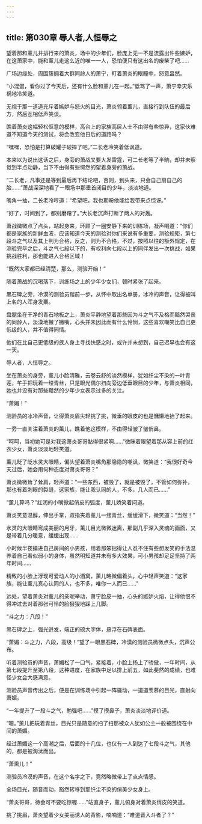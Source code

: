 ```yaml
---
---
---
```

title: 第030章 辱人者,人恒辱之
---



望着那和薰儿并排行来的萧炎，场中的少年们，脸庞上无一不是流露出许些嫉妒，在这萧家中，能和薰儿走这么近的唯一一人，恐怕便只有这出名的废柴了吧……

广场边缘处，周围簇拥着大群同龄人的萧宁，盯着萧炎的眼瞳中，怒意盎然。

“小混蛋，看你过了今天后，还有什么脸和薰儿在一起。”低骂了一声，萧宁幸灾乐祸地冷笑道。

无视于那一道道充斥着嫉妒与怒火的目光，萧炎领着薰儿，直接行到队伍的最后方，然后互相低声笑谈。

瞧着萧炎这幅轻松惬意的模样，高台上的家族高层人士不由得有些惊异，这家伙难道不知道今天的测试，将会改变他日后的道路吗？

“嘿嘿，恐怕是打算破罐子破摔了吧。”二长老冷笑着低讽道。

本来以为说出这话之后，身旁的萧战又要大发雷霆，可二长老等了半晌，却并未察觉到半点动静，当下不由得有些愕然的望着身旁的萧战。

“二长老，凡事还是等到最后再下结论吧，否则，到头来，只会自己扇自己的脸……”萧战深深地看了一眼场中那垂首闭目的少年，淡淡地道。

嘴角一抽，二长老冷哼道：“希望吧，我也期盼他能给我带来点惊讶。”

“好了，时间到了，都别磨蹭了。”大长老沉声打断了两人的对轰。

萧战微微点了点头，站起身来，环顾了一圈安静下来的训练场，凝声喝道：“你们都是家族的新鲜血液，应该知道今天的测验对你们来说有多重要，测验规矩，第七段斗之气以及其上判为合格，反之，则为不合格，不过，按照以往的额外规定，在测验完毕之后，斗之气七段以下的，有权利向七段以上的同伴发出一次挑战，如果挑战胜利，那也能进入合格区域！

“既然大家都已经清楚，那么，测验开始！”

随着萧战的沉喝落下，训练场之上的少年少女们，顿时紧张了起来。

黑石碑之旁，冷漠的测验员踏前一步，从怀中取出名单册，冰冷的声音，让得被叫上名的人浑身发粟。

盘腿坐在干净的青石地板之上，萧炎平静地望着那些因为斗之气不及格而黯然哭丧的同龄人，淡漠地撇了撇嘴，心头并未因此而有什么怜悯，这些喜欢嘲笑比自己更低级的人，并不值得同情。

他们在比自己更低级的族人身上寻找快感之时，或许并未想到，自己迟早也会有这一天。

辱人者，人恒辱之。

坐在萧炎的身旁，薰儿小脸清雅，云卷云舒的淡然模样，犹如纤尘不染的一叶青莲，芊手把玩着一缕青丝，只是眼光偶尔扫向旁边低垂眼目的少年，与萧炎相同，她也并没有对那些黯然的少年少女表示过多的关注。

“萧媚！”

测验员的冰冷声音，让得萧炎眉尖轻挑了挑，微垂的眼皮的也是慵懒地抬了起来。

一旁一直关注着萧炎的薰儿，瞧着他这模样，不由得轻皱了皱俏鼻。

“呵呵，当初她可是对我这萧炎哥哥黏得很紧啊……”微眯着眼望着那从容上前的红衣少女，萧炎淡淡地轻笑道。

薰儿眨了眨水灵大眼睛，偏头望着萧炎嘴角那隐隐的嘲讽，微笑道：“我很好奇今天过后，她会用何种态度对萧炎哥哥？”

萧炎微微耸了耸肩，轻声道：“一些东西，被毁了，就是被毁了，不管如何弥补，那也有着刺眼的裂缝，这家族，能让我认同的人，不多，几人而已……”

“薰儿算吗？”红润的小嘴掀起俏皮的弧度，薰儿娇笑着问道。

萧炎笑意温醇，伸出手掌，双指夹着薰儿一缕青丝，缓缓滑下，微笑道：“当然！”

水灵的大眼睛弯成美丽的月牙，薰儿目光微微迷离，那副几乎深入灵魂的画面，又是带着几分暖意，缓缓出现……

小时候半夜摸进自己房间的小男孩，用着那笨拙得让人忍不住有些想发笑的手法温养着自己看似弱小的身体，虽然明知道并未有多大效果，可小男孩却足足坚持了两年时间……

精致的小脸上浮现可爱动人的小酒窝，薰儿略微偏着头，心中轻声笑道：“这家族，能让薰儿真心认同的人，也不多，唯你一人而已……”

远处，望着萧炎对薰儿的亲昵举动，萧宁脸皮一抽，心头的嫉妒火焰，让得他恨不得冲过去对着那张可怜的脸狠狠地踩上几脚。

“斗之力：八段！”

黑石碑之上，强光迸发，端正的硕大字体，悬浮在石碑表面。

“萧媚：斗之力，八段，高级！”望了一眼黑石碑，冷漠的测验员微微点头，沉声公布。

听着测验员的声音，萧媚松了一口气，紧接着，小脸上扬上了骄傲，一年时间，从第七段提升至第八段，这种进度，在家族中足以排上前五，如此斐然的成绩，也难怪少女会大感满意。

测验员声音传出之后，便是在训练场中引起一阵骚动，一道道羡慕的目光，直射向萧媚。

“一年提升了一段斗之气，勉强吧……”摸了摸鼻子，萧炎淡淡地评价道。

“嗯。”薰儿把玩着青丝，目光只是随意的扫了扫那被众人犹如公主一般被围绕在中间的萧媚。

经过萧媚这一个高潮之后，后面的十几位，也仅有一人到达了七段斗之气，其他的，都是被淘汰而出。

“萧熏儿！”

测验员冷漠的声音，在这个名字之下，竟然略微带上了点点情感。

全场目光，随音而动，豁然转移到那纤尘不染的俏美少女身上。

“萧炎哥哥，待会可不要吃惊喔……”站直身子，薰儿俯身对着萧炎俏皮的笑道。

挑了挑眉，萧炎望着少女美丽诱人的背影，喃喃道：“难道晋入斗者了？”